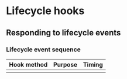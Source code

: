 # Lifecycle hooks

## Responding to lifecycle events

### Lifecycle event sequence

| Hook method | Purpose | Timing |
|--|--|--|
|||
